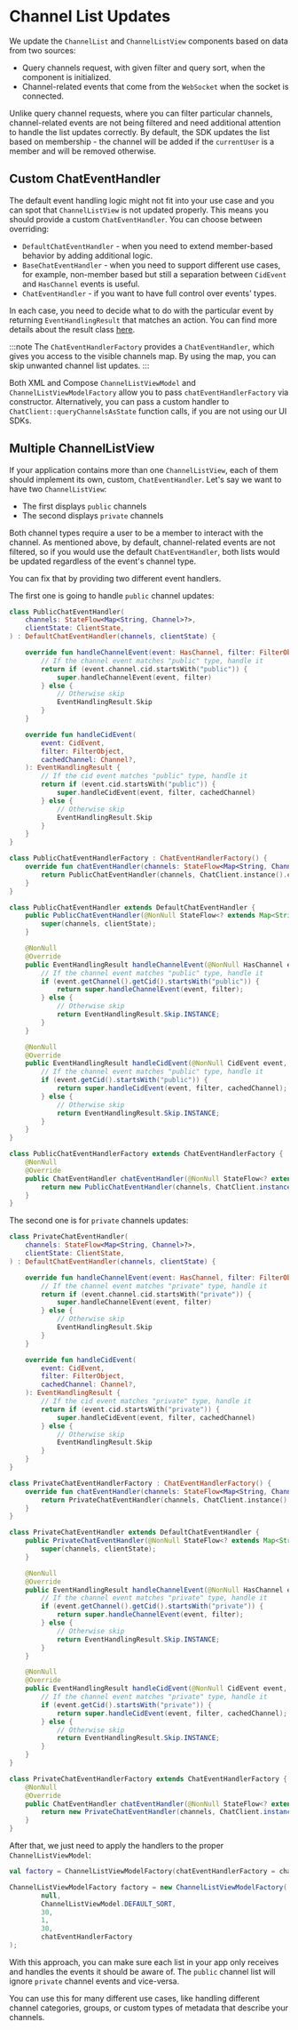 
# Channel List Updates

We update the `ChannelList` and `ChannelListView` components based on data from two sources:
- Query channels request, with given filter and query sort, when the component is initialized.
- Channel-related events that come from the `WebSocket` when the socket is connected.

Unlike query channel requests, where you can filter particular channels, channel-related events are not being filtered and need additional attention to handle the list updates correctly.
By default, the SDK updates the list based on membership - the channel will be added if the `currentUser` is a member and will be removed otherwise.

## Custom ChatEventHandler

The default event handling logic might not fit into your use case and you can spot that `ChannelListView` is not updated properly. This means you should provide a custom `ChatEventHandler`.
You can choose between overriding:
- `DefaultChatEventHandler` - when you need to extend member-based behavior by adding additional logic.
- `BaseChatEventHandler` - when you need to support different use cases, for example, non-member based but still a separation between `CidEvent` and `HasChannel` events is useful.
- `ChatEventHandler` - if you want to have full control over events' types.

In each case, you need to decide what to do with the particular event by returning `EventHandlingResult` that matches an action.
You can find more details about the result class [here](https://github.com/GetStream/stream-chat-android/blob/main/stream-chat-android-client/src/main/java/io/getstream/chat/android/client/events/EventHandling.kt#L43).

:::note
The `ChatEventHandlerFactory` provides a `ChatEventHandler`, which gives you access to the visible channels map. By using the map, you can skip unwanted channel list updates.
:::

Both XML and Compose `ChannelListViewModel` and `ChannelListViewModelFactory` allow you to pass `chatEventHandlerFactory` via constructor.
Alternatively, you can pass a custom handler to `ChatClient::queryChannelsAsState` function calls, if you are not using our UI SDKs.

## Multiple ChannelListView

If your application contains more than one `ChannelListView`, each of them should implement its own, custom, `ChatEventHandler`.
Let's say we want to have two `ChannelListView`:
- The first displays `public` channels
- The second displays `private` channels

Both channel types require a user to be a member to interact with the channel. As mentioned above, by default, channel-related events are not filtered, so if you would use the default `ChatEventHandler`, both lists would be updated regardless of the event's channel type.

You can fix that by providing two different event handlers.

The first one is going to handle `public` channel updates:

<Tabs>
<TabItem value="kotlin" label="Kotlin">

```kotlin
class PublicChatEventHandler(
    channels: StateFlow<Map<String, Channel>?>,
    clientState: ClientState,
) : DefaultChatEventHandler(channels, clientState) {

    override fun handleChannelEvent(event: HasChannel, filter: FilterObject): EventHandlingResult {
        // If the channel event matches "public" type, handle it
        return if (event.channel.cid.startsWith("public")) {
            super.handleChannelEvent(event, filter)
        } else {
            // Otherwise skip
            EventHandlingResult.Skip
        }
    }

    override fun handleCidEvent(
        event: CidEvent,
        filter: FilterObject,
        cachedChannel: Channel?,
    ): EventHandlingResult {
        // If the cid event matches "public" type, handle it
        return if (event.cid.startsWith("public")) {
            super.handleCidEvent(event, filter, cachedChannel)
        } else {
            // Otherwise skip
            EventHandlingResult.Skip
        }
    }
}

class PublicChatEventHandlerFactory : ChatEventHandlerFactory() {
    override fun chatEventHandler(channels: StateFlow<Map<String, Channel>?>): ChatEventHandler {
        return PublicChatEventHandler(channels, ChatClient.instance().clientState)
    }
}
```
</TabItem>

<TabItem value="java" label="Java">

```java
class PublicChatEventHandler extends DefaultChatEventHandler {
    public PublicChatEventHandler(@NonNull StateFlow<? extends Map<String, Channel>> channels, @NonNull ClientState clientState) {
        super(channels, clientState);
    }

    @NonNull
    @Override
    public EventHandlingResult handleChannelEvent(@NonNull HasChannel event, @NonNull FilterObject filter) {
        // If the channel event matches "public" type, handle it
        if (event.getChannel().getCid().startsWith("public")) {
            return super.handleChannelEvent(event, filter);
        } else {
            // Otherwise skip
            return EventHandlingResult.Skip.INSTANCE;
        }
    }

    @NonNull
    @Override
    public EventHandlingResult handleCidEvent(@NonNull CidEvent event, @NonNull FilterObject filter, @Nullable Channel cachedChannel) {
        // If the channel event matches "public" type, handle it
        if (event.getCid().startsWith("public")) {
            return super.handleCidEvent(event, filter, cachedChannel);
        } else {
            // Otherwise skip
            return EventHandlingResult.Skip.INSTANCE;
        }
    }
}

class PublicChatEventHandlerFactory extends ChatEventHandlerFactory {
    @NonNull
    @Override
    public ChatEventHandler chatEventHandler(@NonNull StateFlow<? extends Map<String, Channel>> channels) {
        return new PublicChatEventHandler(channels, ChatClient.instance().getClientState());
    }
}
```
</TabItem>
</Tabs>

The second one is for `private` channels updates:

<Tabs>
<TabItem value="kotlin" label="Kotlin">

```kotlin
class PrivateChatEventHandler(
    channels: StateFlow<Map<String, Channel>?>,
    clientState: ClientState,
) : DefaultChatEventHandler(channels, clientState) {

    override fun handleChannelEvent(event: HasChannel, filter: FilterObject): EventHandlingResult {
        // If the channel event matches "private" type, handle it
        return if (event.channel.cid.startsWith("private")) {
            super.handleChannelEvent(event, filter)
        } else {
            // Otherwise skip
            EventHandlingResult.Skip
        }
    }

    override fun handleCidEvent(
        event: CidEvent,
        filter: FilterObject,
        cachedChannel: Channel?,
    ): EventHandlingResult {
        // If the cid event matches "private" type, handle it
        return if (event.cid.startsWith("private")) {
            super.handleCidEvent(event, filter, cachedChannel)
        } else {
            // Otherwise skip
            EventHandlingResult.Skip
        }
    }
}

class PrivateChatEventHandlerFactory : ChatEventHandlerFactory() {
    override fun chatEventHandler(channels: StateFlow<Map<String, Channel>?>): ChatEventHandler {
        return PrivateChatEventHandler(channels, ChatClient.instance().clientState)
    }
}
```
</TabItem>

<TabItem value="java" label="Java">

```java
class PrivateChatEventHandler extends DefaultChatEventHandler {
    public PrivateChatEventHandler(@NonNull StateFlow<? extends Map<String, Channel>> channels, @NonNull ClientState clientState) {
        super(channels, clientState);
    }

    @NonNull
    @Override
    public EventHandlingResult handleChannelEvent(@NonNull HasChannel event, @NonNull FilterObject filter) {
        // If the channel event matches "private" type, handle it
        if (event.getChannel().getCid().startsWith("private")) {
            return super.handleChannelEvent(event, filter);
        } else {
            // Otherwise skip
            return EventHandlingResult.Skip.INSTANCE;
        }
    }

    @NonNull
    @Override
    public EventHandlingResult handleCidEvent(@NonNull CidEvent event, @NonNull FilterObject filter, @Nullable Channel cachedChannel) {
        // If the channel event matches "private" type, handle it
        if (event.getCid().startsWith("private")) {
            return super.handleCidEvent(event, filter, cachedChannel);
        } else {
            // Otherwise skip
            return EventHandlingResult.Skip.INSTANCE;
        }
    }
}

class PrivateChatEventHandlerFactory extends ChatEventHandlerFactory {
    @NonNull
    @Override
    public ChatEventHandler chatEventHandler(@NonNull StateFlow<? extends Map<String, Channel>> channels) {
        return new PrivateChatEventHandler(channels, ChatClient.instance().getClientState());
    }
}
```
</TabItem>
</Tabs>

After that, we just need to apply the handlers to the proper `ChannelListViewModel`:

<Tabs>
<TabItem value="kotlin" label="Kotlin">

```kotlin
val factory = ChannelListViewModelFactory(chatEventHandlerFactory = chatEventHandlerFactory)
```
</TabItem>

<TabItem value="java" label="Java">

```java
ChannelListViewModelFactory factory = new ChannelListViewModelFactory(
        null,
        ChannelListViewModel.DEFAULT_SORT,
        30,
        1,
        30,
        chatEventHandlerFactory
);
```
</TabItem>
</Tabs>

With this approach, you can make sure each list in your app only receives and handles the events it should be aware of. The `public` channel list will ignore `private` channel events and vice-versa.

You can use this for many different use cases, like handling different channel categories, groups, or custom types of metadata that describe your channels.
